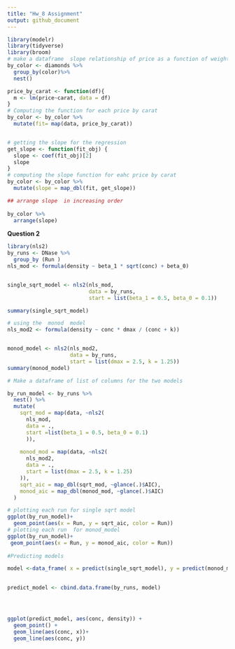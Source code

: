 ```yaml
---
title: "Hw_8 Assignment"
output: github_document
---
```



```r
library(modelr)
library(tidyverse)
library(broom)
# make a dataframe  slope relationship of price as a function of weight(carat) for each unique color
by_color <- diamonds %>%
  group_by(color)%>%
  nest()

price_by_carat <- function(df){
  m <- lm(price~carat, data = df)
}
# Computing the function for each price by carat
by_color <- by_color %>%
  mutate(fit= map(data, price_by_carat))


# getting the slope for the regression
get_slope <- function(fit_obj) {
  slope <- coef(fit_obj)[2]
  slope
}
# computing the slope function for eahc price by carat
by_color <- by_color %>%
  mutate(slope = map_dbl(fit, get_slope))

## arrange slope  in increasing order
  
by_color %>%
  arrange(slope)

```
**Question 2**

```r
library(nls2)
by_runs <- DNase %>%
  group_by (Run )
nls_mod <- formula(density ~ beta_1 * sqrt(conc) + beta_0)


single_sqrt_model <- nls2(nls_mod, 
                          data = by_runs, 
                          start = list(beta_1 = 0.5, beta_0 = 0.1))

summary(single_sqrt_model)

# using the  monod  model
nls_mod2 <- formula(density ~ conc * dmax / (conc + k))


monod_model <- nls2(nls_mod2,
                    data = by_runs,
                    start = list(dmax = 2.5, k = 1.25))
summary(monod_model)

# Make a dataframe of list of columns for the two models

by_run_model <- by_runs %>%
  nest() %>%
  mutate(
    sqrt_mod = map(data, ~nls2(
      nls_mod,
      data = .,
      start =list(beta_1 = 0.5, beta_0 = 0.1)
      )),
    
    monod_mod = map(data, ~nls2(
      nls_mod2,
      data = .,
      start = list(dmax = 2.5, k = 1.25)
    )),
    sqrt_aic = map_dbl(sqrt_mod, ~glance(.)$AIC),
    monod_aic = map_dbl(monod_mod, ~glance(.)$AIC)
  )

# plotting each run for single sqrt model
ggplot(by_run_model)+
  geom_point(aes(x = Run, y = sqrt_aic, color = Run))
# plotting each run  for monod_model
ggplot(by_run_model)+
 geom_point(aes(x = Run, y = monod_aic, color = Run))
 
#Predicting models  

model <-data_frame( x = predict(single_sqrt_model), y = predict(monod_model))
  

predict_model <- cbind.data.frame(by_runs, model)




ggplot(predict_model, aes(conc, density)) +
  geom_point() +
  geom_line(aes(conc, x))+
  geom_line(aes(conc, y))


```


